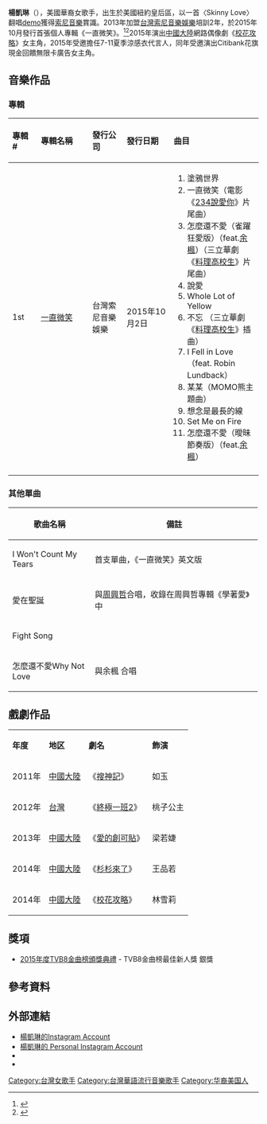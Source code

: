 {{refimprove|time=2015-10-24T17:19:00+00:00}}
{{藝人
| 姓名 = 楊凱琳
| 類型 = 女歌手
| 圖片 = 
| 圖片簡介 = 
| 原名 =
| 外文名 =Rosie Yang
| 羅馬拼音 = 
| 暱稱 = 小林依晨，凱琳，微笑女神
| 國籍 = {{USA}}
| 出生日期 = {{birth date and age|1992|04|25}}
| 出生地點 = {{USA}}[[紐約州|紐約州]][[紐約市|紐約市]][[皇后區|皇后區]]
| 教育程度 = [[紐約|紐約]][[佩斯大學|佩斯大學]]金融學系(休學中)
| 職業 = [[歌手|歌手]]
| 語言 = [[華語|華語]]、[[英語|英語]]
| 宗教信仰 = 
| 配偶 =
| 音樂類型 = [[pop_music|pop music]]
| 演奏樂器 = 
| 唱片公司 = [[台灣索尼音樂娛樂|台灣索尼音樂娛樂]](2013年 - )
| 經紀公司 = [[台灣索尼音樂娛樂|台灣索尼音樂娛樂]](2013年 - )
| 獎項 =
| imdb = 8900981
}}
'''楊凱琳'''（{{bd|1992年|4月25日}}），美國華裔女歌手，出生於美國紐約皇后區，以一首〈Skinny Love〉翻唱[[樣本唱片|demo]]獲得[[索尼音樂|索尼音樂]]賞識。2013年加盟[[台灣索尼音樂娛樂|台灣索尼音樂娛樂]]培訓2年，於2015年10月發行首張個人專輯《一直微笑》。<ref>{{cite web|url=http://www.appledaily.com.tw/realtimenews/article/new/20151002/703934/|language=|title=「小林依晨」楊凱琳發片靠腰衝人氣|publisher=蘋果日報|date=2015-10-02|accessdate=2015-10-02|archive-date=2016-03-24|archive-url=https://web.archive.org/web/20160324035346/http://www.appledaily.com.tw/realtimenews/article/new/20151002/703934/|dead-url=no}}</ref><ref>{{cite web|url=http://news.sina.com.tw/article/20150925/15235061.html2015|language=|title=楊凱琳全新單曲《一直微笑》MV將首播|publisher=臺灣新浪網|date=2015-09-25|accessdate=2015-09-25|deadurl=yes|archiveurl=https://web.archive.org/web/20160304204438/http://news.sina.com.tw/article/20150925/15235061.html2015|archivedate=2016-03-04}}</ref>2015年演出[[中國大陸|中國大陸]]網路偶像劇《[[校花攻略|校花攻略]]》女主角，2015年受邀擔任7-11夏季涼感衣代言人，同年受邀演出Citibank花旗現金回饋無限卡廣告女主角。

== 音樂作品 ==
=== 專輯 ===
{| class="wikitable"
!align="left" width="75px"| 專輯 #
!align="left" width="225px"| 專輯名稱
!align="left" width="125px"| 發行公司
!align="left" width="150px"| 發行日期
!align="left" width="250px"| 曲目
|-
! 1st
! [[一直微笑|一直微笑]]
| 台灣索尼音樂娛樂
| 2015年10月2日
| {{HideH|曲目}}
# 塗鴉世界
# 一直微笑（電影《[[234說愛你|234說愛你]]》片尾曲）
# 怎麼還不愛（雀躍狂愛版）（feat.[[余楓_(歌手)|余楓]]）（三立華劇《[[料理高校生|料理高校生]]》片尾曲）
# 說愛
# Whole Lot of Yellow
# 不忘 （三立華劇《[[料理高校生|料理高校生]]》插曲）
# I Fell in Love （feat. Robin Lundback）
# 某某（MOMO熊主題曲）
# 想念是最長的線
# Set Me on Fire
# 怎麼還不愛（曖昧節奏版）（feat.[[余楓|余楓]]）
{{HideF}}
|-
|}

===其他單曲===
{| class="wikitable" style=text-align:center
! scope="col" width="150" | 歌曲名稱
! scope="col" width="320"  | 備註
|-
|I Won't Count My Tears
|首支單曲，《一直微笑》英文版
|-
|愛在聖誕
|與[[周興哲|周興哲]]合唱，收錄在周興哲專輯《學著愛》中
|-
|Fight Song
|
|-
|怎麼還不愛Why Not Love
|與余楓 合唱
|}

== 戲劇作品 ==
{| class="wikitable" 
|- style="background:#ffff8e; color:black" align=center 
|'''年度'''||'''地区'''||'''劇名'''||'''飾演'''
|-
|2011年||[[中國大陸|中國大陸]]||《[[搜神記_(電視劇)|搜神記]]》||如玉
|-
|2012年||[[台灣|台灣]]||《[[終極一班2|終極一班2]]》||桃子公主
|-
|2013年||[[中國大陸|中國大陸]]||《[[愛的創可貼|愛的創可貼]]》||梁若婕
|-
|2014年||[[中國大陸|中國大陸]]||《[[杉杉來了|杉杉來了]]》||王品若
|-
|2014年||[[中國大陸|中國大陸]]||《[[校花攻略|校花攻略]]》||林雪莉
|}

== 獎項 ==
*[[2015年度TVB8金曲榜頒獎典禮得獎名單|2015年度TVB8金曲榜頒獎典禮]] - TVB8金曲榜最佳新人獎 銀獎

== 參考資料 ==
{{reflist}}
== 外部連結 ==
*[https://www.instagram.com/rosiemir/ 楊凱琳的Instagram Account]
*[https://www.instagram.com/annaxwolfie/ 楊凱琳的 Personal Instagram Account]
*{{facebook|rosie.kailin}}
* {{Sinaweibo|yangkailin0425}}
[[Category:台灣女歌手|Category:台灣女歌手]]
[[Category:台灣華語流行音樂歌手|Category:台灣華語流行音樂歌手]]
[[Category:华裔美国人|Category:华裔美国人]]